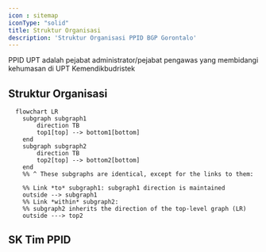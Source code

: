 ```yaml
---
icon : sitemap
iconType: "solid"
title: Struktur Organisasi
description: 'Struktur Organisasi PPID BGP Gorontalo'
---
```

PPID UPT adalah pejabat administrator/pejabat pengawas yang membidangi kehumasan di UPT Kemendikbudristek

## Struktur Organisasi

```mermaid
  flowchart LR
    subgraph subgraph1
        direction TB
        top1[top] --> bottom1[bottom]
    end
    subgraph subgraph2
        direction TB
        top2[top] --> bottom2[bottom]
    end
    %% ^ These subgraphs are identical, except for the links to them:

    %% Link *to* subgraph1: subgraph1 direction is maintained
    outside --> subgraph1
    %% Link *within* subgraph2:
    %% subgraph2 inherits the direction of the top-level graph (LR)
    outside ---> top2
```


## SK Tim PPID